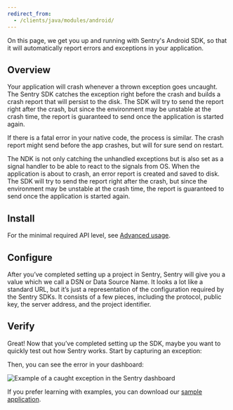 ```yaml
---
redirect_from:
  - /clients/java/modules/android/
---
```


On this page, we get you up and running with Sentry's Android SDK, so that it will automatically report errors and exceptions in your application.

## Overview

Your application will crash whenever a thrown exception goes uncaught. The Sentry SDK catches the exception right before the crash and builds a crash report that will persist to the disk. The SDK will try to send the report right after the crash, but since the environment may be unstable at the crash time, the report is guaranteed to send once the application is started again.

If there is a fatal error in your native code, the process is similar. The crash report might send before the app crashes, but will for sure send on restart.

The NDK is not only catching the unhandled exceptions but is also set as a signal handler to be able to react to the signals from OS. When the application is about to crash, an error report is created and saved to disk. The SDK will try to send the report right after the crash, but since the environment may be unstable at the crash time, the report is guaranteed to send once the application is started again.

## Install

<PlatformContent includePath="getting-started-install" />

<Note><markdown>

For the minimal required API level, see [Advanced usage](usage/advanced-usage/).

</markdown></Note>

## Configure

After you’ve completed setting up a project in Sentry, Sentry will give you a value which we call a DSN or Data Source Name. It looks a lot like a standard URL, but it’s just a representation of the configuration required by the Sentry SDKs. It consists of a few pieces, including the protocol, public key, the server address, and the project identifier.

<PlatformContent includePath="getting-started-config" />

## Verify

Great! Now that you’ve completed setting up the SDK, maybe you want to quickly test out how Sentry works. Start by capturing an exception:

<PlatformContent includePath="getting-started-verify" />

Then, you can see the error in your dashboard:

![Example of a caught exception in the Sentry dashboard](android_error.png)

If you prefer learning with examples, you can download our [sample application](https://github.com/getsentry/sentry-android/tree/master/sentry-samples/sentry-samples-android).

<PageGrid nextSteps header="Next Steps" />
